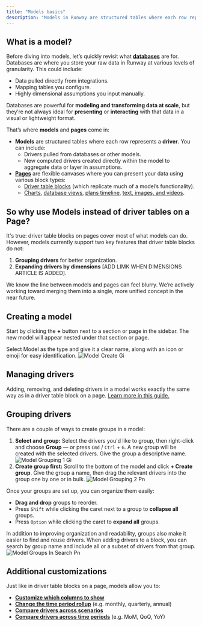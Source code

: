 ```yaml
---
title: "Models basics"
description: "Models in Runway are structured tables where each row represents a driver, allowing you to aggregate data, input assumptions, and build logic across drivers. While many of their capabilities overlap with driver table blocks on pages, models offer unique features like driver grouping and expanding drivers by dimension."
---
```


## What is a model?

Before diving into models, let’s quickly revisit what [**databases**](https://docs.runway.com/concepts/databases/databases-basics) are for. Databases are where you store your raw data in Runway at various levels of granularity. This could include:

- Data pulled directly from integrations.
- Mapping tables you configure.
- Highly dimensional assumptions you input manually.

Databases are powerful for **modeling and transforming data at scale**, but they’re not always ideal for **presenting** or **interacting** with that data in a visual or lightweight format.

That’s where **models** and **pages** come in:

- **Models** are structured tables where each row represents a **driver**. You can include:
  - Drivers pulled from databases or other models.
  - New computed drivers created directly within the model to aggregate data or layer in assumptions.
- [**Pages**](https://docs.runway.com/concepts/pages/pages-basics) are flexible canvases where you can present your data using various block types:
  - [Driver table blocks](https://docs.runway.com/concepts/pages/drivers-table-block) (which replicate much of a model’s functionality).
  - [Charts](https://docs.runway.com/concepts/pages/charts-block), [database views](https://docs.runway.com/concepts/pages/database-block), [plans timeline](https://docs.runway.com/concepts/plans#surfacing-plans-in-pages), [text, images, and videos](https://docs.runway.com/concepts/pages/text-media-block).

## So why use Models instead of driver tables on a Page?

It's true: driver table blocks on pages cover most of what models can do. However, models currently support two key features that driver table blocks do not:

1. **Grouping drivers** for better organization.
2. **Expanding drivers by dimensions** [ADD LIMK WHEN DIMENSIONS ARTICLE IS ADDED].

<Check>
  We know the line between models and pages can feel blurry. We’re actively working toward merging them into a single, more unified concept in the near future.
</Check>

## Creating a model

Start by clicking the **\+** button next to a section or page in the sidebar. The new model will appear nested under that section or page.

Select Model as the type and give it a clear name, along with an icon or emoji for easy identification.
![Model Create Gi](/images/models/model-create.gif)

## **Managing drivers**

Adding, removing, and deleting drivers in a model works exactly the same way as in a driver table block on a page. [Learn more in this guide.](https://docs.runway.com/concepts/pages/drivers-table-block#managing-drivers-in-the-table)

## Grouping drivers

There are a couple of ways to create groups in a model:
1. **Select and group:**
   Select the drivers you'd like to group, then right-click and choose **Group** — or press `Cmd` / `Ctrl` \+ `G`. A new group will be created with the selected drivers. Give the group a descriptive name.
   ![Model Grouping 1 Gi](/images/models/model-grouping-1.gif)
2. **Create group first:**
   Scroll to the bottom of the model and click **\+ Create group**. Give the group a name, then drag the relevant drivers into the group one by one or in bulk.
   ![Model Grouping 2 Pn](/images/models/model-grouping-2.png)

Once your groups are set up, you can organize them easily:
- **Drag and drop** groups to reorder.
- Press `Shift` while clicking the caret next to a group to **collapse all** groups.
- Press `Option` while clicking the caret to **expand all** groups.

In addition to improving organization and readability, groups also make it easier to find and reuse drivers. When adding drivers to a block, you can search by group name and include all or a subset of drivers from that group.
![Model Groups In Search Pn](/images/models/model-groups-in-search.png)

## Additional customizations

Just like in driver table blocks on a page, models allow you to:

- [**Customize which columns to show**](https://docs.runway.com/concepts/pages/drivers-table-block#customizing-table-columns)
- [**Change the time period rollup**](https://docs.runway.com/concepts/pages/drivers-table-block#time-period-rollups-quarter%2C-year%2C-etc) (e.g. monthly, quarterly, annual)
- [**Compare drivers across scenarios**](https://docs.runway.com/concepts/pages/drivers-table-block#comparing-drivers-across-scenarios)
- [**Compare drivers across time periods**](https://docs.runway.com/concepts/pages/drivers-table-block#comparing-drivers-across-time-periods) (e.g. MoM, QoQ, YoY)